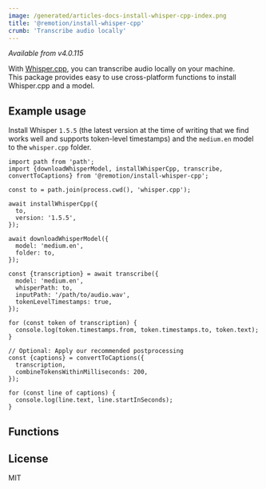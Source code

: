```yaml
---
image: /generated/articles-docs-install-whisper-cpp-index.png
title: '@remotion/install-whisper-cpp'
crumb: 'Transcribe audio locally'
---
```


_Available from v4.0.115_

With [Whisper.cpp](https://github.com/ggerganov/whisper.cpp), you can transcribe audio locally on your machine.  
This package provides easy to use cross-platform functions to install Whisper.cpp and a model.


<Installation pkg="@remotion/install-whisper-cpp" />

## Example usage

Install Whisper `1.5.5` (the latest version at the time of writing that we find works well and supports token-level timestamps) and the `medium.en` model to the `whisper.cpp` folder.

```tsx twoslash title="install-whisper.cpp"
import path from 'path';
import {downloadWhisperModel, installWhisperCpp, transcribe, convertToCaptions} from '@remotion/install-whisper-cpp';

const to = path.join(process.cwd(), 'whisper.cpp');

await installWhisperCpp({
  to,
  version: '1.5.5',
});

await downloadWhisperModel({
  model: 'medium.en',
  folder: to,
});

const {transcription} = await transcribe({
  model: 'medium.en',
  whisperPath: to,
  inputPath: '/path/to/audio.wav',
  tokenLevelTimestamps: true,
});

for (const token of transcription) {
  console.log(token.timestamps.from, token.timestamps.to, token.text);
}

// Optional: Apply our recommended postprocessing
const {captions} = convertToCaptions({
  transcription,
  combineTokensWithinMilliseconds: 200,
});

for (const line of captions) {
  console.log(line.text, line.startInSeconds);
}
```

## Functions

<TableOfContents />

## License

MIT
